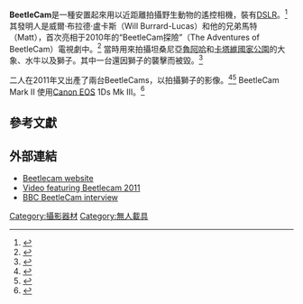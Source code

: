 '''BeetleCam'''是一種安置起來用以近距離拍攝野生動物的遙控相機，裝有[[DSLR|DSLR]]。<ref>{{cite web |author = Priya Ganapati, Wired |title = Robotic Buggy Takes Stunning Photos of African Wildlife |date = April 19, 2010 |url = http://www.wired.com/gadgetlab/2010/04/robotic-buggy-takes-stunning-photos-of-african-wildlife/ |accessdate = 2013-09-19 |archive-date = 2013-09-21 |archive-url = https://web.archive.org/web/20130921111943/http://www.wired.com/gadgetlab/2010/04/robotic-buggy-takes-stunning-photos-of-african-wildlife/ |dead-url = no }}</ref> 其發明人是威爾·布拉德·盧卡斯（Will Burrard-Lucas）和他的兄弟馬特（Matt），首次亮相于2010年的“BeetleCam探險”（The Adventures of BeetleCam）電視劇中。<ref>{{cite web |author = Will Burrard-Lucas |title = The Adventures of BeetleCam |date = April 19, 2010 |url = http://blog.burrard-lucas.com/2010/04/adventures-of-beetlecam/ |accessdate = 2013-09-19 |archive-date = 2012-03-09 |archive-url = https://web.archive.org/web/20120309174207/http://blog.burrard-lucas.com/2010/04/adventures-of-beetlecam/ |dead-url = no }}</ref> 當時用來拍攝坦桑尼亞[[魯阿哈國家公園|魯阿哈]]和[[卡塔維國家公園|卡塔維國家公園]]的大象、水牛以及獅子。其中一台還因獅子的襲擊而被毀。<ref>{{cite web | author=National Geographic Society | title=Lion Steals Roving Camera, Takes Photos | date=April 27, 2010 | url=http://news.nationalgeographic.com/news/2010/04/photogalleries/100427-lion-steals-camera-remote-science-pictures/ | accessdate=2013-09-19 | archive-date=2013-09-21 | archive-url=https://web.archive.org/web/20130921090958/http://news.nationalgeographic.com/news/2010/04/photogalleries/100427-lion-steals-camera-remote-science-pictures/ | dead-url=no }}</ref>

二人在2011年又出產了兩台BeetleCams，以拍攝獅子的影像。<ref>{{cite web |author = Paul Marks, New Scientist |title = Safari robot snaps feasting lion up close |date = 9 March 2012 |url = http://www.newscientist.com/blogs/shortsharpscience/2012/03/safari-robot-captures-breakfas.html |accessdate = 2013-09-19 |archive-date = 2013-09-21 |archive-url = https://web.archive.org/web/20130921053431/http://www.newscientist.com/blogs/shortsharpscience/2012/03/safari-robot-captures-breakfas.html |dead-url = no }}</ref><ref>{{cite web |author = Will Burrard-Lucas |title = BeetleCam vs the Lions of the Masai Mara |date = 29 Feb 2012 |url = http://blog.burrard-lucas.com/2012/02/beetlecam-lions-masai-mara/ |accessdate = 2013-09-19 |archive-date = 2012-03-10 |archive-url = https://web.archive.org/web/20120310131440/http://blog.burrard-lucas.com/2012/02/beetlecam-lions-masai-mara/ |dead-url = no }}</ref> BeetleCam Mark II 使用[[佳能EOS系列|Canon EOS]] 1Ds Mk III。<ref>{{cite web|author = The Telegraph|title = Camouflaged camera films lions close up in Kenya's Masai Mara|date = 1 Mar 2012|url = http://www.telegraph.co.uk/earth/earthvideo/9115732/Camouflaged-camera-films-lions-close-up-in-Kenyas-Masai-Mara.html|accessdate = 2013-09-19|archive-date = 2013-09-21|archive-url = https://web.archive.org/web/20130921122858/http://www.telegraph.co.uk/earth/earthvideo/9115732/Camouflaged-camera-films-lions-close-up-in-Kenyas-Masai-Mara.html|dead-url = no}}</ref>

==參考文獻==
{{Reflist}}

==外部連結==
* [http://www.burrard-lucas.com/beetlecam Beetlecam website]{{Wayback|url=http://www.burrard-lucas.com/beetlecam |date=20130921053515 }}
* [http://vimeo.com/34772300 Video featuring Beetlecam 2011]{{Wayback|url=http://vimeo.com/34772300 |date=20130921053500 }}
* [http://www.bbc.co.uk/news/uk-england-17293563 BBC BeetleCam interview]{{Wayback|url=http://www.bbc.co.uk/news/uk-england-17293563 |date=20130921163933 }}

{{Photography}}

[[Category:攝影器材|Category:攝影器材]]
[[Category:無人載具|Category:無人載具]]
